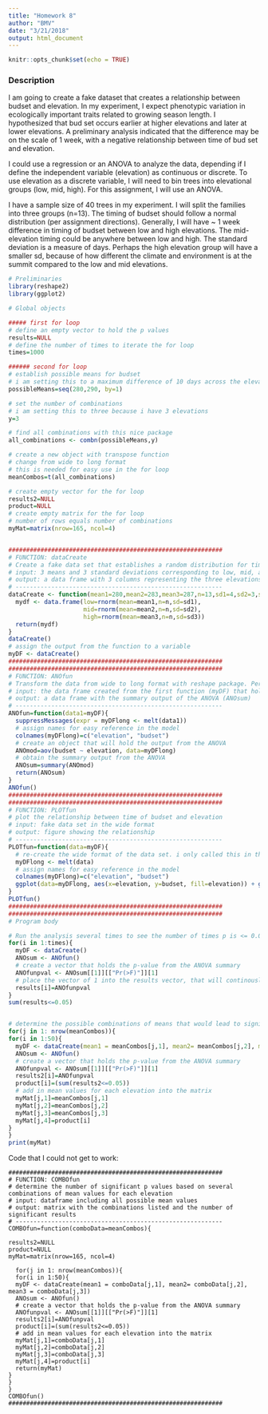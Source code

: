 ```yaml
---
title: "Homework 8"
author: "BMV"
date: "3/21/2018"
output: html_document
---
```


```r
knitr::opts_chunk$set(echo = TRUE)
```

### Description

I am going to create a fake dataset that creates a relationship between budset and elevation. In my experiment, I expect phenotypic variation in ecologically important traits related to growing season length. I hypothesized that bud set occurs earlier at higher elevations and later at lower elevations. A preliminary analysis indicated that the difference may be on the scale of 1 week, with a negative relationship between time of bud set and elevation. 

I could use a regression or an ANOVA to analyze the data, depending if I define the independent variable (elevation) as continuous or discrete. To use elevation as a discrete variable, I will need to bin trees into  elevational groups (low, mid, high). For this assignment, I will use an ANOVA.

I have a sample size of 40 trees in my experiment. I will split the families into three groups (n=13). The timing of budset should follow a normal distribution (per assignment directions). Generally, I will have ~ 1 week difference in timing of budset between low and high elevations. The mid-elevation timing could be anywhere between low and high. The standard deviation is a measure of days. Perhaps the high elevation group will have a smaller sd, because of how different the climate and environment is at the summit compared to the low and mid elevations. 

```r
# Preliminaries
library(reshape2)
library(ggplot2)

# Global objects

##### first for loop
# define an empty vector to hold the p values
results=NULL
# define the number of times to iterate the for loop
times=1000

###### second for loop
# establish possible means for budset 
# i am setting this to a maximum difference of 10 days across the elevation
possibleMeans=seq(280,290, by=1)

# set the number of combinations
# i am setting this to three because i have 3 elevations
y=3

# find all combinations with this nice package
all_combinations <- combn(possibleMeans,y)

# create a new object with transpose function
# change from wide to long format
# this is needed for easy use in the for loop
meanCombos=t(all_combinations)

# create empty vector for the for loop
results2=NULL
product=NULL
# create empty matrix for the for loop 
# number of rows equals number of combinations
myMat=matrix(nrow=165, ncol=4)


############################################################
# FUNCTION: dataCreate
# Create a fake data set that establishes a random distribution for timing of budset/elevation following a normal distribution
# input: 3 means and 3 standard deviations corresponding to low, mid, and high elevation, a value of n (sample size)
# output: a data frame with 3 columns representing the three elevations. each column will have 13 rows representing a random sample of 13 points from the normal distribution.
# ----------------------------------------------------------
dataCreate <- function(mean1=280,mean2=283,mean3=287,n=13,sd1=4,sd2=3,sd3=2){
  mydf <- data.frame(low=rnorm(mean=mean1,n=n,sd=sd1), 
                     mid=rnorm(mean=mean2,n=n,sd=sd2), 
                     high=rnorm(mean=mean3,n=n,sd=sd3))
  return(mydf)
}
dataCreate()
# assign the output from the function to a variable
myDF <- dataCreate()
############################################################
############################################################
# FUNCTION: ANOfun
# Transform the data from wide to long format with reshape package. Perform the ANOVA analysis.
# input: the data frame created from the first function (myDF) that holds the fake data, and a second dataframe which is the transformed version of the first data frame
# output: a data frame with the summary output of the ANOVA (ANOsum)
# ----------------------------------------------------------
ANOfun=function(data1=myDF){
  suppressMessages(expr = myDFlong <- melt(data1))
  # assign names for easy reference in the model
  colnames(myDFlong)=c("elevation", "budset")
  # create an object that will hold the output from the ANOVA
  ANOmod=aov(budset ~ elevation, data=myDFlong)
  # obtain the summary output from the ANOVA
  ANOsum=summary(ANOmod)
  return(ANOsum)
}
ANOfun() 
############################################################
############################################################
# FUNCTION: PLOTfun
# plot the relationship between time of budset and elevation
# input: fake data set in the wide format
# output: figure showing the relationship
# ----------------------------------------------------------
PLOTfun=function(data=myDF){
  # re-create the wide format of the data set. i only called this in the previous function.
  myDFlong <- melt(data)
  # assign names for easy reference in the model
  colnames(myDFlong)=c("elevation", "budset")
  ggplot(data=myDFlong, aes(x=elevation, y=budset, fill=elevation)) + geom_boxplot() + theme_bw()
}
PLOTfun()
############################################################
############################################################
# Program body

# Run the analysis several times to see the number of times p is <= 0.05.
for(i in 1:times){
  myDF <- dataCreate()
  ANOsum <- ANOfun()
  # create a vector that holds the p-value from the ANOVA summary
  ANOfunpval <- ANOsum[[1]][["Pr(>F)"]][1]
  # place the vector of 1 into the results vector, that will continously have an additional element (totally the number of times at the end of the loop)
  results[i]=ANOfunpval
}
sum(results<=0.05) 


# determine the possible combinations of means that would lead to significant differences in budset across the elevation
for(j in 1: nrow(meanCombos)){
for(i in 1:50){
  myDF <- dataCreate(mean1 = meanCombos[j,1], mean2= meanCombos[j,2], mean3 = meanCombos[j,3])
  ANOsum <- ANOfun()
  # create a vector that holds the p-value from the ANOVA summary
  ANOfunpval <- ANOsum[[1]][["Pr(>F)"]][1]
  results2[i]=ANOfunpval
  product[i]=(sum(results2<=0.05))
  # add in mean values for each elevation into the matrix
  myMat[j,1]=meanCombos[j,1]
  myMat[j,2]=meanCombos[j,2]
  myMat[j,3]=meanCombos[j,3]
  myMat[j,4]=product[i]
}
}
print(myMat)
```

Code that I could not get to work:
```
############################################################
# FUNCTION: COMBOfun
# determine the number of significant p values based on several combinations of mean values for each elevation
# input: dataframe including all possible mean values
# output: matrix with the combinations listed and the number of significant results
# ----------------------------------------------------------
COMBOfun=function(comboData=meanCombos){

results2=NULL
product=NULL
myMat=matrix(nrow=165, ncol=4)

  for(j in 1: nrow(meanCombos)){
  for(i in 1:50){
  myDF <- dataCreate(mean1 = comboData[j,1], mean2= comboData[j,2], mean3 = comboData[j,3])
  ANOsum <- ANOfun()
  # create a vector that holds the p-value from the ANOVA summary
  ANOfunpval <- ANOsum[[1]][["Pr(>F)"]][1]
  results2[i]=ANOfunpval
  product[i]=(sum(results2<=0.05))
  # add in mean values for each elevation into the matrix
  myMat[j,1]=comboData[j,1]
  myMat[j,2]=comboData[j,2]
  myMat[j,3]=comboData[j,3]
  myMat[j,4]=product[i]
  return(myMat)
}
}
}
COMBOfun()
############################################################
```